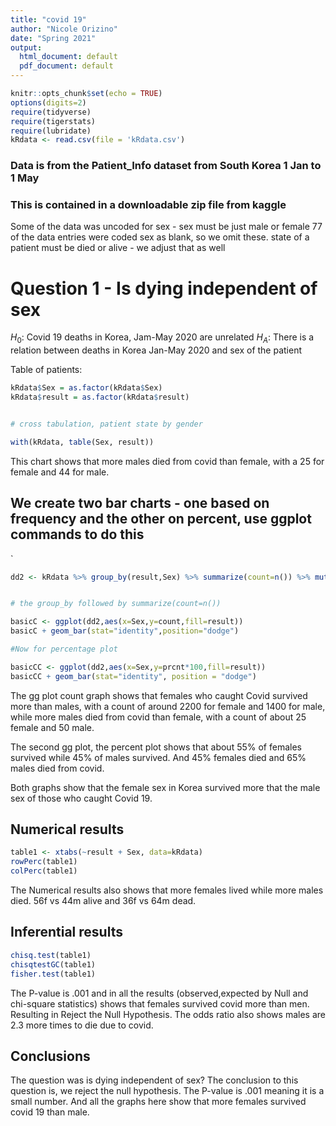 ```yaml
---
title: "covid 19"
author: "Nicole Orizino"
date: "Spring 2021"
output:
  html_document: default
  pdf_document: default
---
```


```r
knitr::opts_chunk$set(echo = TRUE)
options(digits=2)
require(tidyverse)
require(tigerstats)
require(lubridate)
kRdata <- read.csv(file = 'kRdata.csv')
```
### Data is from the Patient_Info dataset from South Korea 1 Jan to 1 May 
### This is contained in a downloadable zip file from kaggle

Some of the data was uncoded for sex - sex must be just male or female
77 of the data entries were coded sex  as blank, so we omit these.
state of a patient must be died or alive - we adjust that as well   
  
# Question 1 - Is dying independent of sex

$H_0$: Covid 19 deaths in Korea, Jam-May 2020 are unrelated 
$H_A$: There is a relation between deaths in Korea Jan-May 2020 and sex of the patient


Table of patients:
```r
kRdata$Sex = as.factor(kRdata$Sex)
kRdata$result = as.factor(kRdata$result)


# cross tabulation, patient state by gender

with(kRdata, table(Sex, result))

```

This chart shows that more males died from covid than female, with a 25 for female and 44 for male.

## We create two bar charts - one based on frequency and the other on percent, use ggplot commands to do this

`
```r
dd2 <- kRdata %>% group_by(result,Sex) %>% summarize(count=n()) %>% mutate(prcnt=count/sum(count))


# the group_by followed by summarize(count=n())

basicC <- ggplot(dd2,aes(x=Sex,y=count,fill=result))
basicC + geom_bar(stat="identity",position="dodge")

#Now for percentage plot

basicCC <- ggplot(dd2,aes(x=Sex,y=prcnt*100,fill=result)) 
basicCC + geom_bar(stat="identity", position = "dodge")
```
  

The gg plot count graph shows that females who caught Covid survived more than males, with a count of around 2200 for female and 1400 for male, while more males died from covid than female, with a count of about 25 female and 50 male. 

The second gg plot, the percent plot shows that about 55% of females survived while 45% of males survived. And 45% females died and 65% males died from covid.  

Both graphs show that the female sex in Korea survived more that the male sex of those who caught Covid 19.


## Numerical results


```r
table1 <- xtabs(~result + Sex, data=kRdata)
rowPerc(table1)
colPerc(table1)
```

The Numerical results also shows that more females lived while more males died. 56f vs 44m alive and 36f vs 64m dead.


## Inferential results 

```r
chisq.test(table1)
chisqtestGC(table1)
fisher.test(table1)
```


The P-value is .001 and in all the results (observed,expected by Null and chi-square statistics) shows that females survived covid more than men. Resulting in Reject the Null Hypothesis. 
The odds ratio also shows males are 2.3 more times to die due to covid.


## Conclusions

The question was is dying independent of sex? The conclusion to this question is, we reject the null hypothesis. The P-value is .001 meaning it is a small number. And all the graphs here show that more females survived covid 19 than male. 

